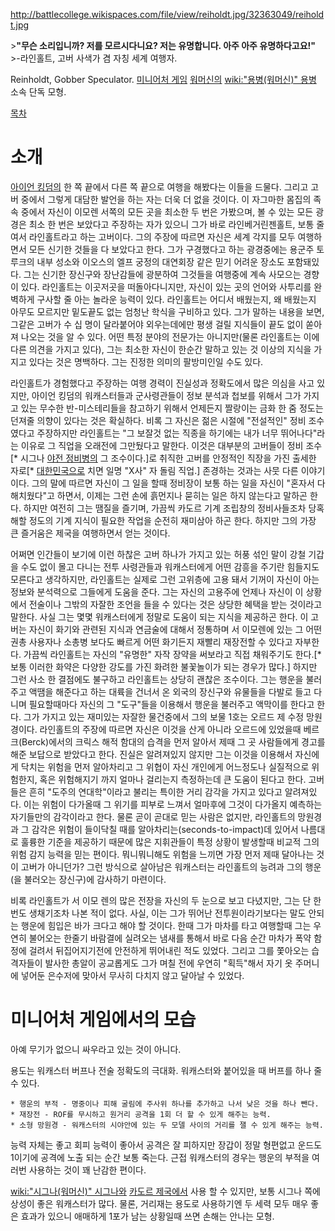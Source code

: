 http://battlecollege.wikispaces.com/file/view/reiholdt.jpg/32363049/reiholdt.jpg

>'''"무슨 소리입니까? 저를 모르시다니요? 저는 유명합니다. 아주 아주 유명하다고요!"'''
>-라인홀트, 고버 사색가 겸 자칭 세계 여행자.

Reinholdt, Gobber Speculator. [[미니어처 게임]] [[워머신]]의 [[wiki:"용병(워머신)" 용병]] 소속 단독 모형.

[[목차]]
= 소개 =
[[아이언 킹덤]]의 한 쪽 끝에서 다른 쪽 끝으로 여행을 해봤다는 이들을 드물다. 그리고 고버 중에서 그렇게 대담한 발언을 하는 자는 더욱 더 없을 것이다. 이 자그마한 몸집의 족속 중에서 자신이 이모렌 서쪽의 모든 곳을 최소한 두 번은 가봤으며, 볼 수 있는 모든 광경은 최소 한 번은 보았다고 주장하는 자가 있으니 그가 바로 라인베거린젠홀트, 보통 줄여서 라인홀트라고 하는 고버이다. 그의 주장에 따르면 자신은 세계 각지를 모두 여행하면서 모든 신기한 것들을 다 보았다고 한다. 그가 구경했다고 하는 광경중에는 용군주 토루크의 내부 성소와 이오스의 엘프 궁정의 대연회장 같은 믿기 어려운 장소도 포함돼있다. 그는 신기한 장신구와 장난감들에 광분하여 그것들을 여행중에 계속 사모으는 경향이 있다. 라인홀트는 이곳저곳을 떠돌아다니지만, 자신이 있는 곳의 언어와 사투리를 완벽하게 구사할 줄 아는 놀라운 능력이 있다. 라인홀트는 어디서 배웠는지, 왜 배웠는지 아무도 모르지만 밑도끝도 없는 엄청난 학식을 구비하고 있다. 그가 말하는 내용을 보면, 그같은 고버가 수 십 명이 달라붙어야 외우는데에만 평생 걸릴 지식들이 끝도 없이 쏟아져 나오는 것을 알 수 있다. 어떤 특정 분야의 전문가는 아니지만(물론 라인홀트는 이에 다른 의견을 가지고 있다), 그는 최소한 자신이 한순간 말하고 있는 것 이상의 지식을 가지고 있다는 것은 명백하다. 그는 진정한 의미의 팔방미인일 수도 있다.

라인홀트가 경험했다고 주장하는 여행 경력이 진실성과 정확도에서 많은 의심을 사고 있지만, 아이언 킹덤의 워캐스터들과 군사령관들이 정보 분석과 첩보를 위해서 그가 가지고 있는 무수한 반-미스테리들을 참고하기 위해서 언제든지 짤랑이는 금화 한 줌 정도는 던져줄 의향이 있다는 것은 확실하다. 비록 그 자신은 젊은 시절에 "전설적인" 정비 조수였다고 주장하지만 라인홀트는 "그 보잘것 없는 직종을 하기에는 내가 너무 뛰어나다"라는 이유로 그 직업을 오래전에 그만뒀다고 말한다. 이것은 대부분의 고버들이 정비 조수[* 시그나 [[야전 정비병]]의 그 조수이다.]로 취직한 고버를 안정적인 직장을 가진 출세한 자로[* [[대한민국]]으로 치면 일명 "X사" 자 돌림 직업.] 존경하는 것과는 사뭇 다른 이야기이다. 그의 말에 따르면 자신이 그 일을 할때 정비장이 보통 하는 일을 자신이 "혼자서 다 해치웠다"고 하면서, 이제는 그런 손에 흙먼지나 묻히는 일은 하지 않는다고 말하곤 한다. 하지만 여전히 그는 땜질을 즐기며, 가끔씩 카도르 기계 조립창의 정비사들조차 당혹해할 정도의 기계 지식이 필요한 작업을 순전히 재미삼아 하곤 한다. 하지만 그의 가장 큰 즐거움은 제국을 여행하면서 얻는 것이다.

어쩌면 인간들이 보기에 이런 하찮은 고버 하나가 가지고 있는 허풍 섞인 말이 강철 기갑을 수도 없이 몰고 다니는 전투 사령관들과 워캐스터에게 어떤 감흥을 주기란 힘들지도 모른다고 생각하지만, 라인홀트는 실제로 그런 고위층에 고용 돼서 기꺼이 자신이 아는 정보와 분석력으로 그들에게 도움을 준다. 그는 자신의 고용주에 언제나 자신이 이 상황에서 전술이나 그밖의 자잘한 조언을 들을 수 있다는 것은 상당한 혜택을 받는 것이라고 말한다. 사실 그는 몇몇 워캐스터에게 정말로 도움이 되는 지식을 제공하곤 한다. 이 고버는 자신이 화기와 관련된 지식과 연금술에 대해서 정통하며 서 이모렌에 있는 그 어떤 권총 사용자나 소총병 보다도 빠르게 어떤 화기든지 재빨리 재장전할 수 있다고 자부한다. 가끔씩 라인홀트는 자신의 "유명한" 자작 장약을 써보라고 직접 채워주기도 한다.[* 보통 이러한 화약은 다양한 강도를 가진 화려한 불꽃놀이가 되는 경우가 많다.] 하지만 그런 사소 한 결점에도 불구하고 라인홀트는 상당히 괜찮은 조수이다. 그는 행운을 불러주고 액땜을 해준다고 하는 대륙을 건너서 온 외국의 장신구와 유물들을 다발로 들고 다니며 필요할때마다 자신의 그 "도구"들을 이용해서 행운을 불러주고 액막이를 한다고 한다. 그가 가지고 있는 재미있는 자잘한 물건중에서 그의 보물 1호는 오르드 제 수정 망원경이다. 라인홀트의 주장에 따르면 자신은 이것을 산게 아니라 오르드에 있었을때 베르크(Berck)에서의 크릭스 해적 함대의 습격을 먼저 알아서 제때 그 곳 사람들에게 경고를 해준 보답으로 받았다고 한다. 진실은 알려져있지 않지만 그는 이것을 이용해서 자신에게 닥치는 위험을 먼저 알아차리고 그 위협이 자신 개인에게 어느정도나 실질적으로 위험한지, 혹은 위험해지기 까지 얼마나 걸리는지 측정하는데 큰 도움이 된다고 한다. 고버들은 흔히 "도주의 연대학"이라고 불리는 특이한 거리 감각을 가지고 있다고 알려져있다. 이는 위험이 다가올때 그 위기를 피부로 느껴서 얼마후에 그것이 다가올지 예측하는 자기들만의 감각이라고 한다. 물론 곧이 곧대로 믿는 사람은 없지만, 라인홀트의 망원경과 그 감각은 위험이 들이닥칠 때를 알아차리는(seconds-to-impact)데 있어서 나름대로 훌륭한 기준을 제공하기 때문에 많은 지휘관들이 특정 상황이 발생할때 비교적 그의 위험 감지 능력을 믿는 편이다. 뭐니뭐니해도 위험을 느끼면 가장 먼저 제때 달아나는 것이 고버가 아니던가? 그런 방식으로 살아남은 워캐스터는 라인홀트의 능려과 그의 행운(을 불러오는 장신구)에 감사하기 마련이다.

비록 라인홀트가 서 이모 렌의 많은 전장을 자신의 두 눈으로 보고 다녔지만, 그는 단 한번도 생채기조차 나본 적이 없다. 사실, 이는 그가 뛰어난 전투원이라기보다는 말도 안되는 행운에 힘입은 바가 크다고 해야 할 것이다. 한때 그가 마차를 타고 여행할때 그는 우연히 불어오는 한줄기 바람결에 실려오는 냄새를 통해서 바로 다음 순간 마차가 폭약 함정에 걸려서 뒤집어지기전에 안전하게 뛰어내린 적도 있었다. 그리고 그를 쫓아오는 습격자들이 발사한 총알이 공교롭게도 그가 며칠 전에 우연히 "획득"해서 자기 옷 주머니에 넣어둔 은수저에 맞아서 무사히 다치지 않고 달아날 수 있었다.


= 미니어처 게임에서의 모습 =
아예 무기가 없으니 싸우라고 있는 것이 아니다. 

용도는 워캐스터 버프나 전술 정확도의 극대화. 워캐스터와 붙어있을 때 버프를 하나 줄 수 있다.

 * 행운의 부적 - 명중이나 피해 굴림에 주사위 하나를 추가하고 나서 낮은 것을 하나 뺀다.
 * 재장전 - ROF를 무시하고 원거리 공격을 1회 더 할 수 있게 해주는 능력.
 * 소형 망원경 - 워캐스터의 시야안에 있는 두 모델 사이의 거리를 잴 수 있게 해주는 능력.

능력 자체는 좋고 회피 능력이 좋아서 공격은 잘 피하지만 장갑이 정말 형편없고 운드도 1이기에 공격에 노출 되는 순간 보통 죽는다. 근접 워캐스터의 경우는 행운의 부적을 여러번 사용하는 것이 꽤 난감한 편이다.

[[wiki:"시그나(워머신)" 시그나]]와 [[카도르 제국]]에서 사용 할 수 있지만, 보통 시그나 쪽에 상성이 좋은 워캐스터가 많다. 물론, 거리재는 용도로 사용하기엔 두 세력 모두 매우 좋은 효과가 있으니 애매하게 1포가 남는 상황일때 쓰면 손해는 안나는 모형.
